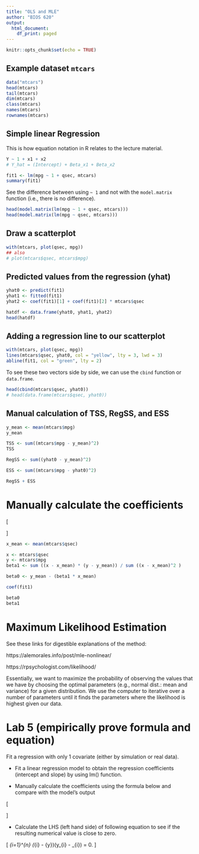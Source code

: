 ```yaml
---
title: "OLS and MLE"
author: "BIOS 620"
output:
  html_document:
    df_print: paged
---
```


```r
knitr::opts_chunk$set(echo = TRUE)
```

## Example dataset `mtcars`

```r
data("mtcars")
head(mtcars)
tail(mtcars)
dim(mtcars)
class(mtcars)
names(mtcars)
rownames(mtcars)
```

## Simple linear Regression

This is how equation notation in R relates to the lecture material.

```r
Y ~ 1 + x1 + x2
# Y_hat = (Intercept) + Beta_x1 + Beta_x2
```

```r
fit1 <- lm(mpg ~ 1 + qsec, mtcars)
summary(fit1)
```

See the difference between using `~ 1` and not with the `model.matrix` function
(i.e., there is no difference).

```r
head(model.matrix(lm(mpg ~ 1 + qsec, mtcars)))
head(model.matrix(lm(mpg ~ qsec, mtcars)))
```

## Draw a scatterplot

```r
with(mtcars, plot(qsec, mpg))
## also
# plot(mtcars$qsec, mtcars$mpg)
```

## Predicted values from the regression (yhat)

```r
yhat0 <- predict(fit1)
yhat1 <- fitted(fit1)
yhat2 <- coef(fit1)[1] + coef(fit1)[2] * mtcars$qsec

hatdf <- data.frame(yhat0, yhat1, yhat2)
head(hatdf)
```

## Adding a regression line to our scatterplot

```r
with(mtcars, plot(qsec, mpg))
lines(mtcars$qsec, yhat0, col = "yellow", lty = 3, lwd = 3)
abline(fit1, col = "green", lty = 2)
```

To see these two vectors side by side, we can use the `cbind` function or
`data.frame`.

```r
head(cbind(mtcars$qsec, yhat0))
# head(data.frame(mtcars$qsec, yhat0))
```

## Manual calculation of TSS, RegSS, and ESS

```r
y_mean <- mean(mtcars$mpg)
y_mean
```

```r
TSS <- sum((mtcars$mpg - y_mean)^2)
TSS
```

```r
RegSS <- sum((yhat0 - y_mean)^2)
```

```r
ESS <- sum((mtcars$mpg - yhat0)^2)
```

```r
RegSS + ESS
```

# Manually calculate the coefficients

\[
\begin{split}
   \hat{\beta}_{1} &= \frac{\sum_{i=1}^{n}(x_{i} - \bar{x})(y_{i} - \bar{y})}{\sum_{i=1}^{n}(x_{i} - \bar{x})^2} \\
   \hat{\beta}_{0} &= \bar{y} - \hat{\beta}_{1} \bar{x}.\\
\end{split}
\]

```r
x_mean <- mean(mtcars$qsec)
```

```r
x <- mtcars$qsec
y <- mtcars$mpg
beta1 <- sum ((x - x_mean) * (y - y_mean)) / sum ((x - x_mean)^2 )
```

```r
beta0 <- y_mean - (beta1 * x_mean)
```

```r
coef(fit1)
```

```r
beta0
beta1
```

# Maximum Likelihood Estimation

See these links for digestible explanations of the method:

https://alemorales.info/post/mle-nonlinear/

https://rpsychologist.com/likelihood/

Essentially, we want to maximize the probability of observing the values
that we have by choosing the optimal parameters (e.g., normal dist.: mean and
variance) for a given distribution. We use the computer to iterative over
a number of parameters until it finds the parameters where the likelihood
is highest given our data.

# Lab 5 (empirically prove formula and equation)

Fit a regression with only 1 covariate (either by simulation or real data).

* Fit a linear regression model to obtain the regression coefficients (intercept
and slope) by using lm() function.

* Manually calculate the coefficients using the formula below and compare with
the model's output

\[
\begin{split}
   \hat{\beta}_{1} &= \frac{\sum_{i=1}^{n}(x_{i} - \bar{x})(y_{i} - \bar{y})}{\sum_{i=1}^{n}(x_{i} - \bar{x})^2} \\
   \hat{\beta}_{0} &= \bar{y} - \hat{\beta}_{1} \bar{x}.\\
\end{split}
\]

* Calculate the
LHS (left hand side) of following equation to see if the resulting numerical
value is close to zero.

\[
  \sum_{i=1}^{n} (\hat{y}_{i} - \bar{y})(y_{i} - \hat{y}_{i}) = 0.
\]
